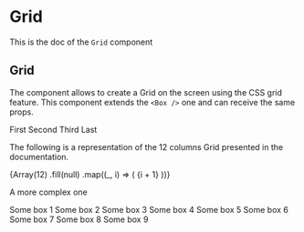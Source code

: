 <!--- Grid.stories.mdx --->


<Meta title="Design System/Molecules/Grid" component={Grid} />

# Grid

This is the doc of the `Grid` component

## Grid

The component allows to create a Grid on the screen using the CSS grid feature. This component extends the `<Box />` one and can receive the same props.

<Canvas>
  <Story name="base">
    <Grid gap={5}>
      <GridItem col={1} background="primary100">
        First
      </GridItem>
      <GridItem col={1} background="primary100">
        Second
      </GridItem>
      <GridItem col={1} background="primary100">
        Third
      </GridItem>
      <GridItem col={1} background="primary100" color="primary700">
        Last
      </GridItem>
    </Grid>
  </Story>
</Canvas>

The following is a representation of the 12 columns Grid presented in the documentation.

<Canvas>
  <Story name="base grid">
    <Grid gap={5}>
      {Array(12)
        .fill(null)
        .map((_, i) => (
          <GridItem key={i} background="warning200" col={1}>
            {i + 1}
          </GridItem>
        ))}
    </Grid>
  </Story>
</Canvas>

A more complex one

<Canvas>
  <Story name="complex grid">
    <Grid gap={5} background={'primary200'}>
      <GridItem background="neutral100" padding={1} col={6} s={12}>
        Some box 1
      </GridItem>
      <GridItem background="neutral100" padding={1} col={6} s={12}>
        Some box 2
      </GridItem>
      <GridItem background="neutral100" padding={1} col={3} s={6} xs={12}>
        Some box 3
      </GridItem>
      <GridItem background="neutral100" padding={1} col={3} s={6} xs={12}>
        Some box 4
      </GridItem>
      <GridItem background="neutral100" padding={1} col={3} s={6} xs={12}>
        Some box 5
      </GridItem>
      <GridItem background="neutral100" padding={1} col={3} s={6} xs={12}>
        Some box 6
      </GridItem>
      <GridItem background="neutral100" padding={1} col={8} xs={12}>
        Some box 7
      </GridItem>
      <GridItem background="neutral100" padding={1} col={2} xs={12}>
        Some box 8
      </GridItem>
      <GridItem background="neutral100" padding={5} col={2} xs={12}>
        Some box 9
      </GridItem>
    </Grid>
  </Story>
</Canvas>
